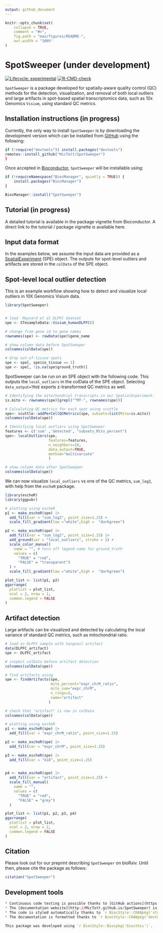```yaml
---
output: github_document
---
```


<!-- README.md is generated from README.Rmd. Please edit that file -->

```r
knitr::opts_chunk$set(
    collapse = TRUE,
    comment = "#>",
    fig.path = "man/figures/README-",
    out.width = "100%"
)
```

# SpotSweeper (under development)

<!-- badges: start -->
[![Lifecycle: experimental](https://img.shields.io/badge/lifecycle-experimental-orange.svg)](https://lifecycle.r-lib.org/articles/stages.html#experimental)
[![R-CMD-check](https://github.com/MicTott/SpotSweeper/actions/workflows/R-CMD-check.yaml/badge.svg)](https://github.com/MicTott/SpotSweeper/actions/workflows/R-CMD-check.yaml)
<!-- badges: end -->

`SpotSweeper` is a package developed for spatially-aware quality control (QC) methods for the detection, visualization, and removal of both local outliers and large artifacts in spot-based spatial transcriptomics data, such as 10x Genomics `Visium`, using standard QC metrics. 


## Installation instructions (in progress)

Currently, the only way to install `SpotSweeper` is by downloading the development version which can be installed from [GitHub](https://github.com/MicTott/SpotSweeper) using the following: 

```r
if (!require("devtools")) install.packages("devtools")
remotes::install_github("MicTott/SpotSweeper")
}
```

Once accepted in [Bioconductor](http://bioconductor.org/), `SpotSweeper` will be installable using:

```r
if (!requireNamespace("BiocManager", quietly = TRUE)) {
    install.packages("BiocManager")
}

BiocManager::install("SpotSweeper")
```

## Tutorial (in progress)

A detailed tutorial is available in the package vignette from Bioconductor. A direct link to the tutorial / package vignette is available here.

## Input data format
In the examples below, we assume the input data are provided as a [SpatialExperiment](https://github.com/drighelli/SpatialExperiment) (SPE) object. The outputs for spot-level outliers and artifacts are stored in the `colData` of the SPE object.


## Spot-level local outlier detection

This is an example workflow showing how to detect and visualize local outliers in 10X Genomics Visium data. 

```r
library(SpotSweeper)


# load  Maynard et al DLPFC daatset
spe <- STexampleData::Visium_humanDLPFC()

# change from gene id to gene names
rownames(spe) <- rowData(spe)$gene_name

# show column data before SpotSweeper
colnames(colData(spe))

# drop out-of-tissue spots
spe <- spe[, spe$in_tissue == 1]
spe <- spe[, !is.na(spe$ground_truth)]
```

SpotSweeper can be run on an SPE object with the following code. This outputs the `local_outliers` in the colData of the SPE object. Selecting `data_output=TRUE` exports z-transformed QC metrics as well.

```r

# Identifying the mitochondrial transcripts in our SpatialExperiment.
is.mito <- rownames(spe)[grepl("^MT-", rownames(spe))]

# Calculating QC metrics for each spot using scuttle
spe<- scuttle::addPerCellQCMetrics(spe, subsets=list(Mito=is.mito))
colnames(colData(spe))

# Identifying local outliers using SpotSweeper
features <- c('sum' ,'detected', "subsets_Mito_percent")
spe<- localOutliers(spe, 
                    features=features,
                    n_neighbors=18, 
                    data_output=TRUE,
                    method="multivariate"
                    )

# show column data after SpotSweeper
colnames(colData(spe))

```

We can now visualize `local_outliers` vs one of the QC metrics, `sum_log2`, with help from the `escheR` package.

```r
library(escheR)
library(ggpubr)

# plotting using escheR
p1 <- make_escheR(spe) |> 
  add_fill(var = "sum_log2", point_size=1.25) +
  scale_fill_gradient(low ="white",high =  "darkgreen")

p2 <- make_escheR(spe) |> 
  add_fill(var = "sum_log2", point_size=1.25) |>
  add_ground(var = "local_outliers", stroke = 1) +
  scale_color_manual(
    name = "", # turn off legend name for ground_truth
    values = c(
      "TRUE" = "red",
      "FALSE" = "transparent")
  ) +
  scale_fill_gradient(low ="white",high =  "darkgreen")

plot_list <- list(p1, p2)
ggarrange(
  plotlist = plot_list,
  ncol = 2, nrow = 1,
  common.legend = FALSE
)
```

## Artifact detection

Large artifacts can be visualized and detected by calculating the local variance of standard QC metrics, such as mitochondrial ratio.

```r

# load in DLPFC sample with hangnail artifact
data(DLPFC_artifact)
spe <- DLPFC_artifact

# inspect colData before artifact detection
colnames(colData(spe))

# find artifacts using 
spe <- findArtifacts(spe, 
                     mito_percent="expr_chrM_ratio",
                     mito_sum="expr_chrM",
                     n_rings=5,
                     name="artifact"
                    )

# check that "artifact" is now in colData
colnames(colData(spe))

```

```r

# plotting using escheR
p1 <- make_escheR(spe) |> 
  add_fill(var = "expr_chrM_ratio", point_size=1.25)

p2 <- make_escheR(spe) |> 
  add_fill(var = "expr_chrM", point_size=1.25)

p3 <- make_escheR(spe) |> 
  add_fill(var = "k18", point_size=1.25)
  

p4 <- make_escheR(spe) |> 
  add_fill(var = "artifact", point_size=1.25) +
  scale_fill_manual(
    name = "",
    values = c(
      "TRUE" = "red",
      "FALSE" = "grey")
  )

plot_list <- list(p1, p2, p3, p4)
ggarrange(
  plotlist = plot_list,
  ncol = 2, nrow = 2,
  common.legend = FALSE
)
```



## Citation

Please look out for our preprint describing `SpotSweeper` on bioRxiv. Until then, please cite the package as follows:

```r
citation("SpotSweeper")
```


## Development tools

```r

* Continuous code testing is possible thanks to [GitHub actions](https://www.tidyverse.org/blog/2020/04/usethis-1-6-0/)  through `r BiocStyle::Biocpkg('biocthis')`.
* The [documentation website](http://MicTott.github.io/SpotSweeper) is automatically updated thanks to `r BiocStyle::CRANpkg('pkgdown')`.
* The code is styled automatically thanks to `r BiocStyle::CRANpkg('styler')`.
* The documentation is formatted thanks to `r BiocStyle::CRANpkg('devtools')` and `r BiocStyle::CRANpkg('roxygen2')`.

This package was developed using `r BiocStyle::Biocpkg('biocthis')`.
```
